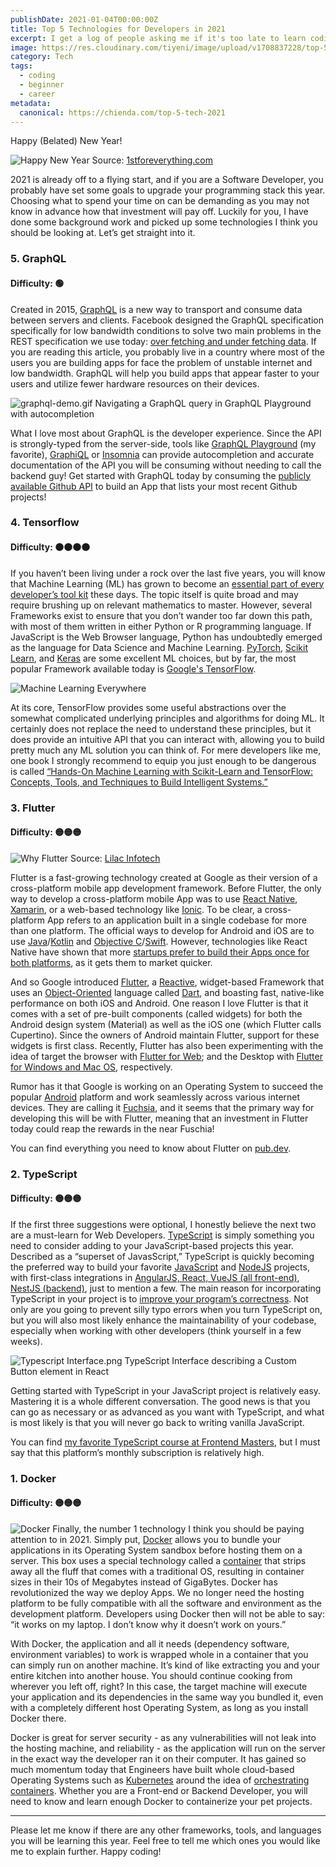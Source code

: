 ```yaml
---
publishDate: 2021-01-04T00:00:00Z
title: Top 5 Technologies for Developers in 2021
excerpt: I get a log of people asking me if it's too late to learn coding. The answer is always unequivocally no. Here are five reasons why.
image: https://res.cloudinary.com/tiyeni/image/upload/v1708837228/top-5-tech-21.jpg
category: Tech
tags:
  - coding
  - beginner
  - career
metadata:
  canonical: https://chienda.com/top-5-tech-2021
---
```

Happy (Belated) New Year!

![Happy New Year](http://blog.edmdesigner.com/content/images/2016/06/firework-gif1.gif)
Source: [1stforeverything.com](https://1stforeverything.com)

2021 is already off to a flying start, and if you are a Software Developer, you probably have set some goals to upgrade your programming stack this year.  Choosing what to spend your time on can be demanding as you may not know in advance how that investment will pay off.  Luckily for you, I have done some background work and picked up some technologies I think you should be looking at. Let’s get straight into it.

### 5. GraphQL
#### Difficulty: 🟢
Created in 2015, [GraphQL](https://graphql.org) is a new way to transport and consume data between servers and clients.  Facebook designed the GraphQL specification specifically for low bandwidth conditions to solve two main problems in the REST specification we use today: [over fetching and under fetching data](https://stackoverflow.com/questions/44564905/what-is-over-fetching-or-under-fetching).  If you are reading this article, you probably live in a country where most of the users you are building apps for face the problem of unstable internet and low bandwidth. GraphQL will help you build apps that appear faster to your users and utilize fewer hardware resources on their devices.


![graphql-demo.gif](https://res.cloudinary.com/tiyeni/image/upload/w_720/v1613919308/graphql-demo.gif)
Navigating a GraphQL query in GraphQL Playground with autocompletion

What I love most about GraphQL is the developer experience.  Since the API is strongly-typed from the server-side, tools like [GraphQL Playground](https://github.com/graphql/graphql-playground) (my favorite), [GraphiQL](https://github.com/graphql/graphiql) or [Insomnia](https://insomnia.rest) can provide autocompletion and accurate documentation of the API you will be consuming without needing to call the backend guy! Get started with GraphQL today by consuming the [publicly available Github API](https://docs.github.com/en/graphql) to build an App that lists your most recent Github projects!

### 4. Tensorflow
#### Difficulty: 🟠🟠🟠🟠
If you haven’t been living under a rock over the last five years, you will know that Machine Learning (ML) has grown to become an [essential part of every developer’s tool kit](https://machinelearningmastery.com/programmers-should-get-into-machine-learning/) these days. The topic itself is quite broad and may require brushing up on relevant mathematics to master.  However, several Frameworks exist to ensure that you don’t wander too far down this path, with most of them written in either Python or R programming language.  If JavaScript is the Web Browser language, Python has undoubtedly emerged as the language for Data Science and Machine Learning. [PyTorch](https://pytorch.org), [Scikit Learn](https://scikit-learn.org/stable/), and [Keras](https://keras.io) are some excellent ML choices, but by far, the most popular Framework available today is [Google's TensorFlow](https://www.tensorflow.org).

![Machine Learning Everywhere](https://media.licdn.com/dms/image/C5112AQF8QagRziNBVQ/article-cover_image-shrink_423_752/0/1583890575960?e=1714608000&v=beta&t=mvIqw-CD91kvO2RvdT9zh7ZuElUEpJ70ws2iYf8uLxg)

At its core, TensorFlow provides some useful abstractions over the somewhat complicated underlying principles and algorithms for doing ML. It certainly does not replace the need to understand these principles, but it does provide an intuitive API that you can interact with, allowing you to build pretty much any ML solution you can think of.  For mere developers like me, one book I strongly recommend to equip you just enough to be dangerous is called [“Hands-On Machine Learning with Scikit-Learn and TensorFlow: Concepts, Tools, and Techniques to Build Intelligent Systems.”](https://www.amazon.com/Hands-Machine-Learning-Scikit-Learn-TensorFlow/dp/1491962291)

### 3. Flutter
#### Difficulty: 🟡🟡🟡

![Why Flutter](https://cdn.hashnode.com/res/hashnode/image/upload/v1613919106374/NhtkIc0FU.png)
Source: [Lilac Infotech](https://lilacinfotech.com/blog/9/Why-Google-Flutter)

Flutter is a fast-growing technology created at Google as their version of a cross-platform mobile app development framework.  Before Flutter, the only way to develop a cross-platform mobile App was to use [React Native](https://reactnative.dev), [Xamarin](https://dotnet.microsoft.com/apps/xamarin), or a web-based technology like [Ionic](https://ionicframework.com).  To be clear, a cross-platform App refers to an application built in a single codebase for more than one platform.  The official ways to develop for Android and iOS are to use [Java](https://www.java.com/en/)/[Kotlin](https://kotlinlang.org) and [Objective C](https://developer.apple.com/library/archive/documentation/Cocoa/Conceptual/ProgrammingWithObjectiveC/Introduction/Introduction.html)/[Swift](https://swift.org).  However, technologies like React Native have shown that more [startups prefer to build their Apps once for both platforms](https://hackernoon.com/react-native-for-startups-cut-your-costs-not-corners-be5ba89d8301), as it gets them to market quicker.

And so Google introduced [Flutter](https://flutter.dev),  a [Reactive](https://developers.redhat.com/blog/2017/06/30/5-things-to-know-about-reactive-programming/), widget-based Framework that uses an [Object-Oriented](https://searchapparchitecture.techtarget.com/definition/object-oriented-programming-OOP) language called [Dart](https://dart.dev), and boasting fast, native-like performance on both iOS and Android. One reason I love Flutter is that it comes with a set of pre-built components (called widgets) for both the Android design system (Material) as well as the iOS one (which Flutter calls Cupertino).  Since the owners of Android maintain Flutter, support for these widgets is first class.  Recently, Flutter has also been experimenting with the idea of target the browser with [Flutter for Web](https://flutter.dev/web); and the Desktop with [Flutter for Windows and Mac OS](https://flutter.dev/desktop), respectively.

Rumor has it that Google is working on an Operating System to succeed the popular [Android](https://www.android.com) platform and work seamlessly across various internet devices.  They are calling it [Fuchsia](https://fuchsia.dev), and it seems that the primary way for developing this will be with Flutter, meaning that an investment in Flutter today could reap the rewards in the near Fuschia!

You can find everything you need to know about Flutter on [pub.dev](https://pub.dev).

### 2. TypeScript
#### Difficulty: 🟡🟡🟡
If the first three suggestions were optional, I honestly believe the next two are a must-learn for Web Developers. [TypeScript](https://www.typescriptlang.org) is simply something you need to consider adding to your JavaScript-based projects this year.  Described as a “superset of JavasScript,” TypeScript is quickly becoming the preferred way to build your favorite [JavaScript](https://developer.mozilla.org/en-US/docs/Web/JavaScript) and [NodeJS](https://nodejs.org/en/) projects, with first-class integrations in [AngularJS, React, VueJS (all front-end)](https://medium.com/@jtomaszewski/why-typescript-is-the-best-way-to-write-front-end-in-2019-feb855f9b164), [NestJS (backend)](https://nestjs.com), just to mention a few. The main reason for incorporating TypeScript in your project is to [improve your program’s correctness](https://www.sitepoint.com/typescript-better-javascript-developer/). Not only are you going to prevent silly typo errors when you turn TypeScript on, but you will also most likely enhance the maintainability of your codebase, especially when working with other developers (think yourself in a few weeks).


![Typescript Interface.png](https://cdn.hashnode.com/res/hashnode/image/upload/v1613919705946/bHgGJ3HUm.png)
TypeScript Interface describing a Custom Button element in React

Getting started with TypeScript in your JavaScript project is relatively easy.  Mastering it is a whole different conversation.  The good news is that you can go as necessary or as advanced as you want with TypeScript, and what is most likely is that you will never go back to writing vanilla JavaScript.

You can find [my favorite TypeScript course at Frontend Masters](https://frontendmasters.com/courses/typescript-v2/), but I must say that this platform’s monthly subscription is relatively high.

### 1. Docker
#### Difficulty: 🟡🟡🟡
![Docker](https://venturebeat.com/wp-content/uploads/2020/05/ownCloud-docker-e1590574184529.png?w=1200&strip=all)
Finally, the number 1 technology I think you should be paying attention to in 2021.  Simply put, [Docker](https://www.docker.com) allows you to bundle your applications in its Operating System sandbox before hosting them on a server.  This box uses a special technology called a [container](https://cloud.google.com/containers) that strips away all the fluff that comes with a traditional OS, resulting in container sizes in their 10s of Megabytes instead of GigaBytes. Docker has revolutionized the way we deploy Apps. We no longer need the hosting platform to be fully compatible with all the software and environment as the development platform. Developers using Docker then will not be able to say: “it works on my laptop. I don’t know why it doesn’t work on yours.”

With Docker, the application and all it needs (dependency software, environment variables) to work is wrapped whole in a container that you can simply run on another machine.  It’s kind of like extracting you and your entire kitchen into another house.  You should continue cooking from wherever you left off, right? In this case, the target machine will execute your application and its dependencies in the same way you bundled it, even with a completely different host Operating System, as long as you install Docker there.

Docker is great for server security - as any vulnerabilities will not leak into the hosting machine, and reliability - as the application will run on the server in the exact way the developer ran it on their computer.  It has gained so much momentum today that Engineers have built whole cloud-based Operating Systems such as [Kubernetes](https://kubernetes.io) around the idea of [orchestrating containers](https://www.redhat.com/en/topics/containers/what-is-container-orchestration). Whether you are a Front-end or Backend Developer, you will need to know and learn enough Docker to containerize your pet projects.

***

Please let me know if there are any other frameworks, tools, and languages you will be learning this year.  Feel free to tell me which ones you would like me to explain further.  Happy coding!
